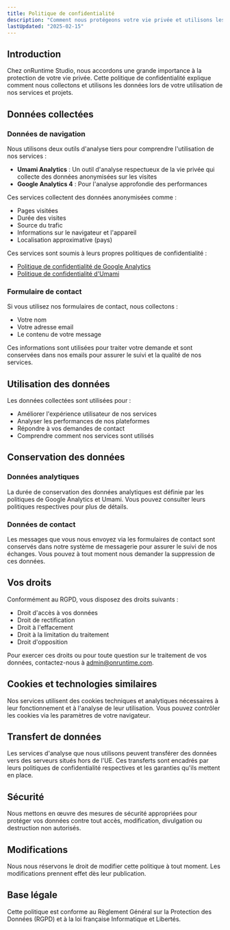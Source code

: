 ```yaml
---
title: Politique de confidentialité
description: "Comment nous protégeons votre vie privée et utilisons les données dans l'ensemble de nos services et projets"
lastUpdated: "2025-02-15"
---
```


## Introduction

Chez onRuntime Studio, nous accordons une grande importance à la protection de votre vie privée. Cette politique de confidentialité explique comment nous collectons et utilisons les données lors de votre utilisation de nos services et projets.

## Données collectées

### Données de navigation

Nous utilisons deux outils d'analyse tiers pour comprendre l'utilisation de nos services :

- **Umami Analytics** : Un outil d'analyse respectueux de la vie privée qui collecte des données anonymisées sur les visites
- **Google Analytics 4** : Pour l'analyse approfondie des performances

Ces services collectent des données anonymisées comme :
- Pages visitées
- Durée des visites
- Source du trafic
- Informations sur le navigateur et l'appareil
- Localisation approximative (pays)

Ces services sont soumis à leurs propres politiques de confidentialité :
- [Politique de confidentialité de Google Analytics](https://policies.google.com/privacy)
- [Politique de confidentialité d'Umami](https://umami.is/privacy)

### Formulaire de contact

Si vous utilisez nos formulaires de contact, nous collectons :
- Votre nom
- Votre adresse email
- Le contenu de votre message

Ces informations sont utilisées pour traiter votre demande et sont conservées dans nos emails pour assurer le suivi et la qualité de nos services.

## Utilisation des données

Les données collectées sont utilisées pour :
- Améliorer l'expérience utilisateur de nos services
- Analyser les performances de nos plateformes
- Répondre à vos demandes de contact
- Comprendre comment nos services sont utilisés

## Conservation des données

### Données analytiques
La durée de conservation des données analytiques est définie par les politiques de Google Analytics et Umami. Vous pouvez consulter leurs politiques respectives pour plus de détails.

### Données de contact
Les messages que vous nous envoyez via les formulaires de contact sont conservés dans notre système de messagerie pour assurer le suivi de nos échanges. Vous pouvez à tout moment nous demander la suppression de ces données.

## Vos droits

Conformément au RGPD, vous disposez des droits suivants :
- Droit d'accès à vos données
- Droit de rectification
- Droit à l'effacement
- Droit à la limitation du traitement
- Droit d'opposition

Pour exercer ces droits ou pour toute question sur le traitement de vos données, contactez-nous à [admin@onruntime.com](mailto:admin@onruntime.com).

## Cookies et technologies similaires

Nos services utilisent des cookies techniques et analytiques nécessaires à leur fonctionnement et à l'analyse de leur utilisation. Vous pouvez contrôler les cookies via les paramètres de votre navigateur.

## Transfert de données

Les services d'analyse que nous utilisons peuvent transférer des données vers des serveurs situés hors de l'UE. Ces transferts sont encadrés par leurs politiques de confidentialité respectives et les garanties qu'ils mettent en place.

## Sécurité

Nous mettons en œuvre des mesures de sécurité appropriées pour protéger vos données contre tout accès, modification, divulgation ou destruction non autorisés.

## Modifications

Nous nous réservons le droit de modifier cette politique à tout moment. Les modifications prennent effet dès leur publication.

## Base légale

Cette politique est conforme au Règlement Général sur la Protection des Données (RGPD) et à la loi française Informatique et Libertés.
